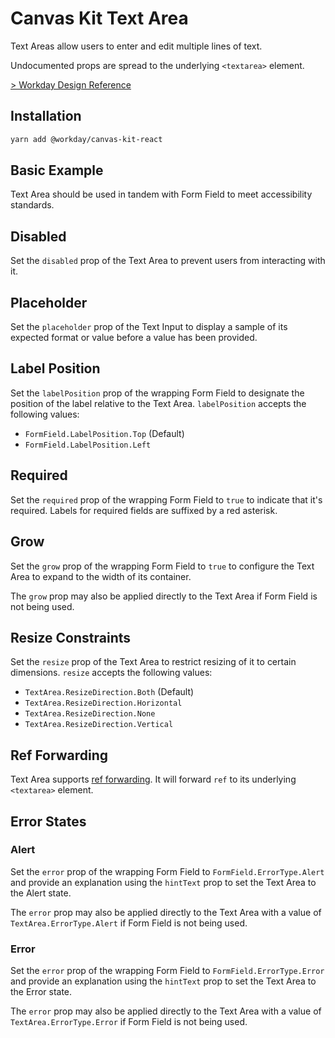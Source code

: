 


<Meta title="Components/Inputs/TextArea/React" component={TextArea} />

# Canvas Kit Text Area

Text Areas allow users to enter and edit multiple lines of text.

Undocumented props are spread to the underlying `<textarea>` element.

[> Workday Design Reference](https://design.workday.com/components/inputs/text-area)

## Installation

```sh
yarn add @workday/canvas-kit-react
```

## Basic Example

Text Area should be used in tandem with Form Field to meet accessibility standards.

<ExampleCodeBlock code={Default} />

## Disabled

Set the `disabled` prop of the Text Area to prevent users from interacting with it.

<ExampleCodeBlock code={Disabled} />

## Placeholder

Set the `placeholder` prop of the Text Input to display a sample of its expected format or value
before a value has been provided.

<ExampleCodeBlock code={Placeholder} />

## Label Position

Set the `labelPosition` prop of the wrapping Form Field to designate the position of the label
relative to the Text Area. `labelPosition` accepts the following values:

- `FormField.LabelPosition.Top` (Default)
- `FormField.LabelPosition.Left`

<ExampleCodeBlock code={LabelPosition} />

## Required

Set the `required` prop of the wrapping Form Field to `true` to indicate that it's required. Labels
for required fields are suffixed by a red asterisk.

<ExampleCodeBlock code={Required} />

## Grow

Set the `grow` prop of the wrapping Form Field to `true` to configure the Text Area to expand to the
width of its container.

<ExampleCodeBlock code={Grow} />

The `grow` prop may also be applied directly to the Text Area if Form Field is not being used.

## Resize Constraints

Set the `resize` prop of the Text Area to restrict resizing of it to certain dimensions. `resize`
accepts the following values:

- `TextArea.ResizeDirection.Both` (Default)
- `TextArea.ResizeDirection.Horizontal`
- `TextArea.ResizeDirection.None`
- `TextArea.ResizeDirection.Vertical`

<ExampleCodeBlock code={Resize} />

## Ref Forwarding

Text Area supports [ref forwarding](https://reactjs.org/docs/forwarding-refs.html). It will forward
`ref` to its underlying `<textarea>` element.

<ExampleCodeBlock code={RefForwarding} />

## Error States

### Alert

Set the `error` prop of the wrapping Form Field to `FormField.ErrorType.Alert` and provide an
explanation using the `hintText` prop to set the Text Area to the Alert state.

<ExampleCodeBlock code={Alert} />

The `error` prop may also be applied directly to the Text Area with a value of
`TextArea.ErrorType.Alert` if Form Field is not being used.

### Error

Set the `error` prop of the wrapping Form Field to `FormField.ErrorType.Error` and provide an
explanation using the `hintText` prop to set the Text Area to the Error state.

<ExampleCodeBlock code={Error} />

The `error` prop may also be applied directly to the Text Area with a value of
`TextArea.ErrorType.Error` if Form Field is not being used.
